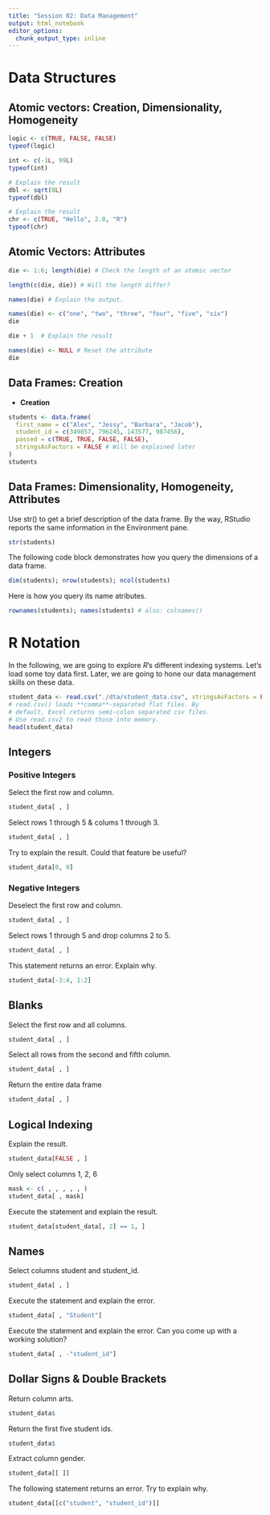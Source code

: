 ```yaml
---
title: "Session 02: Data Management"
output: html_notebook
editor_options: 
  chunk_output_type: inline
---
```


# Data Structures


## Atomic vectors: Creation, Dimensionality, Homogeneity

```r
logic <- c(TRUE, FALSE, FALSE)
typeof(logic)
```

```r
int <- c(-1L, 99L)
typeof(int)
```

```r
# Explain the result
dbl <- sqrt(8L)
typeof(dbl)
```

```r
# Explain the result
chr <- c(TRUE, "Hello", 2.0, "R")
typeof(chr)
```


## Atomic Vectors: Attributes

```r
die <- 1:6; length(die) # Check the length of an atomic vector
```

```r
length(c(die, die)) # Will the length differ?
```

```r
names(die) # Explain the output.
```

```r
names(die) <- c("one", "two", "three", "four", "five", "six")
die
```

```r
die + 1  # Explain the result
```

```r
names(die) <- NULL # Reset the attribute
die
```


## Data Frames: Creation

- **Creation**
```r
students <- data.frame(
  first_name = c("Alex", "Jessy", "Barbara", "Jacob"),
  student_id = c(349857, 796245, 143577, 987456),
  passed = c(TRUE, TRUE, FALSE, FALSE),
  stringsAsFactors = FALSE # Will be explained later
)
students
```


## Data Frames: Dimensionality, Homogeneity, Attributes

Use str() to get a brief description of the data frame. By the way, RStudio reports the same information in the Environment pane.

```r
str(students)
```

The following code block demonstrates how you query the dimensions of a data frame.

```r
dim(students); nrow(students); ncol(students)
```

Here is how you query its name atributes.

```r
rownames(students); names(students) # also: colnames()
```


# R Notation

In the following, we are going to explore *R*'s different indexing systems. Let's load some toy data first. Later, we are going to hone our data management skills on these data.

```r
student_data <- read.csv("./dta/student_data.csv", stringsAsFactors = FALSE)
# read.csv() loads **comma**-separated flat files. By
# default, Excel returns semi-colon separated csv files.
# Use read.csv2 to read those into memory.
head(student_data)
```


## Integers


### Positive Integers

Select the first row and column.
```r
student_data[ , ]
```

Select rows 1 through 5 & colums 1 through 3.

```r
student_data[ , ]
```

Try to explain the result. Could that feature be useful?
```r
student_data[0, 0]
```


### Negative Integers

Deselect the first row and column.
```r
student_data[ , ]
```

Select rows 1 through 5 and drop columns 2 to 5.
```r
student_data[ , ] 
```

This statement returns an error. Explain why.
```r
student_data[-3:4, 1:2]
```


## Blanks

Select the first row and all columns.

```r
student_data[ , ]
```

Select all rows from the second and fifth column.

```r
student_data[ , ] 
```

Return the entire data frame

```r
student_data[ , ]
```


## Logical Indexing

Explain the result.

```r
student_data[FALSE , ]
```

Only select columns 1, 2, 6

```r
mask <- c( , , , , , )
student_data[ , mask]
```

Execute the statement and explain the result.

```r
student_data[student_data[, 2] == 1, ]
```


## Names

Select columns student and student_id.

```r
student_data[ , ]
```

Execute the statement and explain the error.

```r
student_data[ , "Student"] 
```

Execute the statement and explain the error. Can you come up with a working solution?

```r
student_data[ , -"student_id"]
```


## Dollar Signs & Double Brackets

Return column arts.

```r
student_data$
```

Return the first five student ids.

```r
student_data$
```

Extract column gender.

```r
student_data[[ ]]
```

The following statement returns an error. Try to explain why.

```r
student_data[[c("student", "student_id")]]
```
